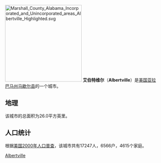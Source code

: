 [[File:Marshall_County_Alabama_Incorporated_and_Unincorporated_areas_Albertville_Highlighted.svg|250px]]
'''艾伯特维尔'''（'''Albertville'''）是[[美国|美国]][[亚拉巴马州|亚拉巴马州]][[马歇尔县_(亚拉巴马州)|马歇尔县]]的一个城市。

==地理==
该城市的总面积为26.0平方英里。

==人口统计==
根据[[美国2000年人口普查|美国2000年人口普查]]，该城市共有17247人，6566户，4615个家庭。
{{馬歇爾縣 (阿拉巴馬州)}}
[[Category:亚拉巴马州城市|Albertville]]
